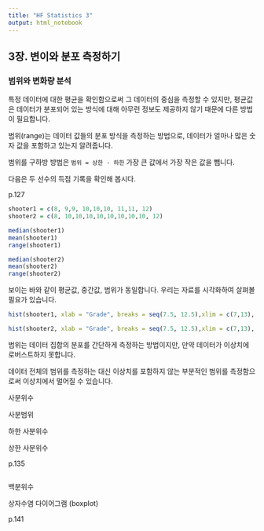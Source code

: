 ```yaml
---
title: "HF Statistics 3"
output: html_notebook
---
```


## 3장. 변이와 분포 측정하기

### 범위와 변화량 분석

특정 데이터에 대한 평균을 확인함으로써 그 데이터의 중심을 측정할 수 있지만, 평균값은 데이터가 분포되어 있는 방식에 대해 아무런 정보도 제공하지 않기 때문에 다른 방법이 필요합니다.

범위(range)는 데이터 값들의 분포 방식을 측정하는 방법으로, 데이터가 얼마나 많은 숫자 값을 포함하고 있는지 알려줍니다.

범위를 구하방 방법은 `범위 = 상한 - 하한` 가장 큰 값에서 가장 작은 값을 뺍니다. 


다음은 두 선수의 득점 기록을 확인해 봅시다.

p.127
```r
shooter1 = c(8, 9,9, 10,10,10, 11,11, 12)
shooter2 = c(8, 10,10,10,10,10,10,10,10, 12)

median(shooter1)
mean(shooter1)
range(shooter1)

median(shooter2)
mean(shooter2)
range(shooter2)

```

보이는 바와 같이 평균값, 중간값, 범위가 동일합니다.
우리는 자료를 시각화하여 살펴볼 필요가 있습니다.

```r
hist(shooter1, xlab = "Grade", breaks = seq(7.5, 12.5),xlim = c(7,13), main = "Shooter1")

hist(shooter2, xlab = "Grade", breaks = seq(7.5, 12.5),xlim = c(7,13), main = "Shooter2")

```


범위는 데이터 집합의 분포를 간단하게 측정하는 방법이지만, 만약 데이터가 이상치에 로버스트하지 못합니다. 

데이터 전체의 범위를 측정하는 대신 이상치를 포함하지 않는 부분적인 범위를 측정함으로써 이상치에서 멀어질 수 있습니다.

사분위수

사분범위

하한 사분위수

상한 사분위수

p.135
```r

```


백분위수

상자수염 다이어그램 (boxplot)

p.141
```r

```








